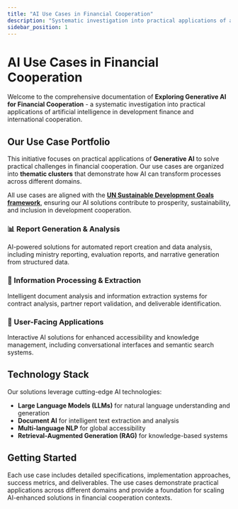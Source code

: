 ```yaml
---
title: "AI Use Cases in Financial Cooperation"
description: "Systematic investigation into practical applications of artificial intelligence in development finance and international cooperation"
sidebar_position: 1
---
```



# AI Use Cases in Financial Cooperation

Welcome to the comprehensive documentation of **Exploring Generative AI for Financial Cooperation** - a systematic investigation into practical applications of artificial intelligence in development finance and international cooperation.

## Our Use Case Portfolio

This initiative focuses on practical applications of **Generative AI** to solve practical challenges in financial cooperation. Our use cases are organized into **thematic clusters** that demonstrate how AI can transform processes across different domains.

All use cases are aligned with the [**UN Sustainable Development Goals framework**](/sdg-framework), ensuring our AI solutions contribute to prosperity, sustainability, and inclusion in development cooperation.

### 📊 Report Generation & Analysis

AI-powered solutions for automated report creation and data analysis, including ministry reporting, evaluation reports, and narrative generation from structured data.

<ThematicCluster name="Report Generation & Analysis" />

### 📄 Information Processing & Extraction

Intelligent document analysis and information extraction systems for contract analysis, partner report validation, and deliverable identification.

<ThematicCluster name="Information Processing & Extraction" />

### 🤖 User-Facing Applications

Interactive AI solutions for enhanced accessibility and knowledge management, including conversational interfaces and semantic search systems.

<ThematicCluster name="User-Facing Applications" />

## Technology Stack

Our solutions leverage cutting-edge AI technologies:

- **Large Language Models (LLMs)** for natural language understanding and generation
- **Document AI** for intelligent text extraction and analysis
- **Multi-language NLP** for global accessibility
- **Retrieval-Augmented Generation (RAG)** for knowledge-based systems

## Getting Started

Each use case includes detailed specifications, implementation approaches, success metrics, and deliverables. The use cases demonstrate practical applications across different domains and provide a foundation for scaling AI-enhanced solutions in financial cooperation contexts.
